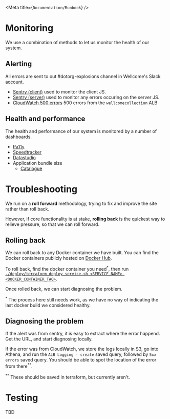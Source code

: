 
<Meta title={`Documentation/Runbook`} />

# Monitoring

We use a combination of methods to let us monitor the health of our system.

## Alerting
All errors are sent to out #dotorg-explosions channel in Wellcome's Slack
account.

* [Sentry (client)](https://sentry.io/wellcome/wellcomecollection-website-client/)
  used to monitor the client JS.
* [Sentry (server)](https://sentry.io/wellcome/wellcomecollection-website-server/)
  used to monitor any errors occuring on the server JS.
* [CloudWatch 500 errors](https://github.com/wellcomecollection/wellcomecollection.org/blob/d215a7ccc392d7da8405e799513e247c20131c21/infra/terraform/templates/alb.tf#L76-L91)
  500 errors from the `wellcomecollection` ALB

## Health and performance
The health and performance of our system is monitored by a number of dashboards.

* [Pa11y](https://dash.wellcomecollection.org/pa11y/report.latest.html)
* [Speedtracker](http://ghp.wellcomecollection.org/speedtracker/)
* [Datastudio](https://datastudio.google.com)
* Application bundle size
  * [Catalogue](https://dash.wellcomecollection.org/bundles/catalogue.browser.latest.html)


# Troubleshooting
We run on a **roll forward** methodology, trying to fix and improve the site
rather than roll back.

However, if core functionality is at stake, **rolling back** is the quickest way
to relieve pressure, so that we can roll forward.

## Rolling back
We can roll back to any Docker container we have built. You can find the Docker
containers publicly hosted on [Docker Hub](https://hub.docker.com/r/wellcome/).

To roll back, find the docker container you need<sup>*</sup>, then run
[`./deploy/terraform_deploy_service.sh <SERVICE_NAME> <DOCKER_CONTAINER_TAG>`](../deploy).

Once rolled back, we can start diagnosing the problem.

<sup>*</sup> The process here still needs work, as we have no way of indicating
the last docker build we considered healthy.

## Diagnosing the problem
If the alert was from sentry, it is easy to extract where the error happend. Get
the URL, and start diagnosing locally.

If the error was from CloudWatch, we store the logs locally in S3,
go into Athena, and run the `ALB Logging - create` saved query, followed by
`5xx errors` saved query. You should be able to spot the location of the error
from there<sup>**</sup>.

<sup>**</sup> These should be saved in terraform, but currently aren't.

# Testing
TBD
